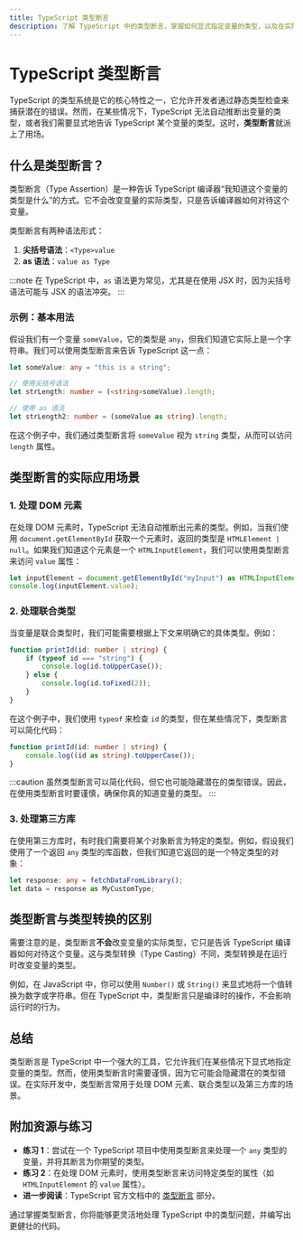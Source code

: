 ```yaml
---
title: TypeScript 类型断言
description: 了解 TypeScript 中的类型断言，掌握如何显式指定变量的类型，以及在实际开发中的应用场景。
---
```


# TypeScript 类型断言

TypeScript 的类型系统是它的核心特性之一，它允许开发者通过静态类型检查来捕获潜在的错误。然而，在某些情况下，TypeScript 无法自动推断出变量的类型，或者我们需要显式地告诉 TypeScript 某个变量的类型。这时，**类型断言**就派上了用场。

## 什么是类型断言？

类型断言（Type Assertion）是一种告诉 TypeScript 编译器“我知道这个变量的类型是什么”的方式。它不会改变变量的实际类型，只是告诉编译器如何对待这个变量。

类型断言有两种语法形式：

1. **尖括号语法**：`<Type>value`
2. **as 语法**：`value as Type`

:::note
在 TypeScript 中，`as` 语法更为常见，尤其是在使用 JSX 时，因为尖括号语法可能与 JSX 的语法冲突。
:::

### 示例：基本用法

假设我们有一个变量 `someValue`，它的类型是 `any`，但我们知道它实际上是一个字符串。我们可以使用类型断言来告诉 TypeScript 这一点：

```typescript
let someValue: any = "this is a string";

// 使用尖括号语法
let strLength: number = (<string>someValue).length;

// 使用 as 语法
let strLength2: number = (someValue as string).length;
```

在这个例子中，我们通过类型断言将 `someValue` 视为 `string` 类型，从而可以访问 `length` 属性。

## 类型断言的实际应用场景

### 1. 处理 DOM 元素

在处理 DOM 元素时，TypeScript 无法自动推断出元素的类型。例如，当我们使用 `document.getElementById` 获取一个元素时，返回的类型是 `HTMLElement | null`。如果我们知道这个元素是一个 `HTMLInputElement`，我们可以使用类型断言来访问 `value` 属性：

```typescript
let inputElement = document.getElementById("myInput") as HTMLInputElement;
console.log(inputElement.value);
```

### 2. 处理联合类型

当变量是联合类型时，我们可能需要根据上下文来明确它的具体类型。例如：

```typescript
function printId(id: number | string) {
    if (typeof id === "string") {
        console.log(id.toUpperCase());
    } else {
        console.log(id.toFixed(2));
    }
}
```

在这个例子中，我们使用 `typeof` 来检查 `id` 的类型，但在某些情况下，类型断言可以简化代码：

```typescript
function printId(id: number | string) {
    console.log((id as string).toUpperCase());
}
```

:::caution
虽然类型断言可以简化代码，但它也可能隐藏潜在的类型错误。因此，在使用类型断言时要谨慎，确保你真的知道变量的类型。
:::

### 3. 处理第三方库

在使用第三方库时，有时我们需要将某个对象断言为特定的类型。例如，假设我们使用了一个返回 `any` 类型的库函数，但我们知道它返回的是一个特定类型的对象：

```typescript
let response: any = fetchDataFromLibrary();
let data = response as MyCustomType;
```

## 类型断言与类型转换的区别

需要注意的是，类型断言**不会**改变变量的实际类型，它只是告诉 TypeScript 编译器如何对待这个变量。这与类型转换（Type Casting）不同，类型转换是在运行时改变变量的类型。

例如，在 JavaScript 中，你可以使用 `Number()` 或 `String()` 来显式地将一个值转换为数字或字符串。但在 TypeScript 中，类型断言只是编译时的操作，不会影响运行时的行为。

## 总结

类型断言是 TypeScript 中一个强大的工具，它允许我们在某些情况下显式地指定变量的类型。然而，使用类型断言时需要谨慎，因为它可能会隐藏潜在的类型错误。在实际开发中，类型断言常用于处理 DOM 元素、联合类型以及第三方库的场景。

## 附加资源与练习

- **练习 1**：尝试在一个 TypeScript 项目中使用类型断言来处理一个 `any` 类型的变量，并将其断言为你期望的类型。
- **练习 2**：在处理 DOM 元素时，使用类型断言来访问特定类型的属性（如 `HTMLInputElement` 的 `value` 属性）。
- **进一步阅读**：TypeScript 官方文档中的 [类型断言](https://www.typescriptlang.org/docs/handbook/2/everyday-types.html#type-assertions) 部分。

通过掌握类型断言，你将能够更灵活地处理 TypeScript 中的类型问题，并编写出更健壮的代码。